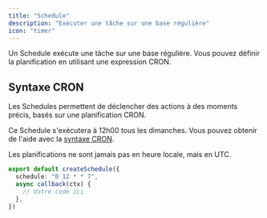 ```yaml
---
title: "Schedule"
description: "Exécuter une tâche sur une base régulière"
icon: "timer"
---
```


Un Schedule exécute une tâche sur une base régulière. Vous pouvez définir la planification en utilisant une expression CRON.

## Syntaxe CRON

Les Schedules permettent de déclencher des actions à des moments précis, basés sur une planification CRON.

Ce Schedule s'exécutera à 12h00 tous les dimanches. Vous pouvez obtenir de l'aide avec la [syntaxe CRON](https://crontab.guru/#0_12_*_*_7).

<Note>Les planifications ne sont jamais pas en heure locale, mais en UTC.</Note>

```typescript
export default createSchedule({
  schedule: "0 12 * * 7",
  async callback(ctx) {
    // Votre code ici
  },
})
```
